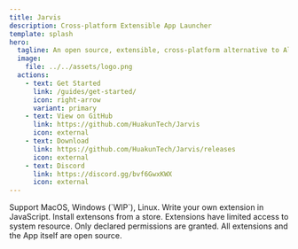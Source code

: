 ```yaml
---
title: Jarvis
description: Cross-platform Extensible App Launcher
template: splash
hero:
  tagline: An open source, extensible, cross-platform alternative to Alfred and Raycast
  image:
    file: ../../assets/logo.png
  actions:
    - text: Get Started
      link: /guides/get-started/
      icon: right-arrow
      variant: primary
    - text: View on GitHub
      link: https://github.com/HuakunTech/Jarvis
      icon: external
    - text: Download
      link: https://github.com/HuakunTech/Jarvis/releases
      icon: external
    - text: Discord
      link: https://discord.gg/bvf6GwxKWX
      icon: external
---
```



<CardGrid stagger>
  <Card title="Cross-Platform" icon="linux">
    Support MacOS, Windows (`WIP`), Linux.
  </Card>
  <Card title="Extensible" icon="puzzle">
    Write your own extension in JavaScript. Install extensons from a store.
  </Card>
  <Card title="Extension Permission Management">
    Extensions have limited access to system resource. Only declared permissions are granted.
  </Card>
  <Card title="Open Source">All extensions and the App itself are open source.</Card>
</CardGrid>
